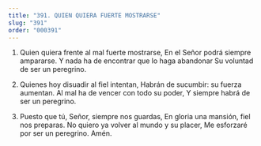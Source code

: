 ```yaml
---
title: "391. QUIEN QUIERA FUERTE MOSTRARSE"
slug: "391"
order: "000391"
---
```

1. Quien quiera frente al mal fuerte mostrarse, En el Señor podrá siempre ampararse.
Y nada ha de encontrar que lo haga abandonar Su voluntad de ser un peregrino.

2. Quienes hoy disuadir al fiel intentan, Habrán de sucumbir: su fuerza aumentan. Al mal ha de vencer con todo su poder,
Y siempre habrá de ser un peregrino.

3. Puesto que tú, Señor, siempre nos guardas, En gloria una mansión, fiel nos preparas. No quiero ya volver al mundo y su placer, Me esforzaré por ser un peregrino. Amén.